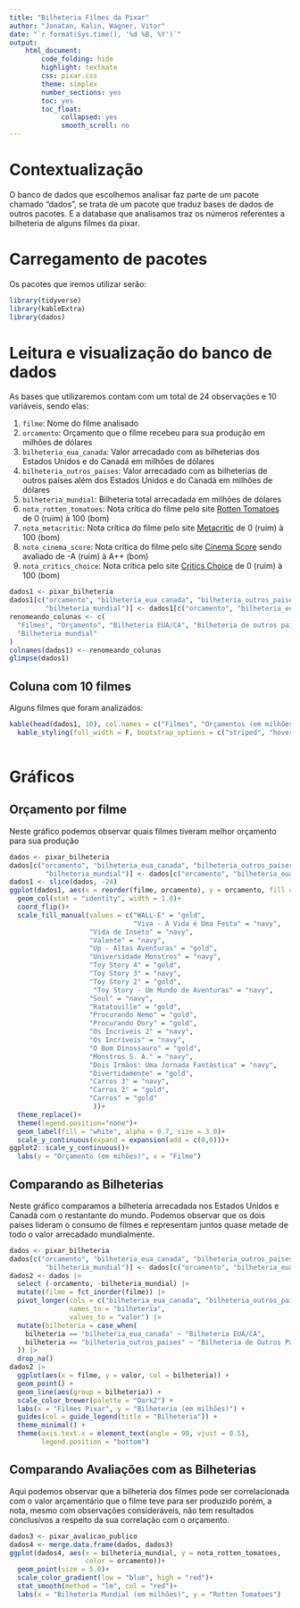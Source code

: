 ```yaml
---
title: "Bilheteria Filmes da Pixar"
author: "Jonatan, Kalin, Wagner, Vitor"
date: "`r format(Sys.time(), '%d %B, %Y')`"
output: 
    html_document:
        code_folding: hide
        highlight: textmate
        css: pixar.css
        theme: simplex
        number_sections: yes
        toc: yes
        toc_float:
             collapsed: yes
             smooth_scroll: no
---
```


# Contextualização  

O banco de dados que escolhemos analisar faz parte de um pacote chamado "dados", se trata de um pacote que traduz bases de dados de outros pacotes. E a database que analisamos traz os números referentes a bilheteria de alguns filmes da pixar.

# Carregamento de pacotes

Os pacotes que iremos utilizar serão: 

```r
library(tidyverse)
library(kableExtra)
library(dados)
```

# Leitura e visualização do banco de dados

  As bases que utilizaremos contam com um total de 24 observações e 10 variáveis, sendo elas: 
  
  1. `filme`: Nome do filme analisado 
  1. `orcamento`: Orçamento que o filme recebeu para sua produção em milhões de dólares 
  1. `bilheteria_eua_canada`: Valor arrecadado com as bilheterias dos Estados Unidos e do Canadá em milhões de dólares
  1. `bilheteria_outros_paises`: Valor arrecadado com as bilheterias de outros países além dos Estados Unidos e do Canadá em milhões de dólares
  1. `bilheteria_mundial`: Bilheteria total arrecadada em milhões de dólares
  1. `nota_rotten_tomatoes`: Nota crítica do filme pelo site [Rotten Tomatoes](https://www.rottentomatoes.com) de 0 (ruim) à 100 (bom)
  1. `nota_metacritic`: Nota crítica do filme pelo site [Metacritic](https://www.metacritic.com) de 0 (ruim) à 100 (bom)
  1. `nota_cinema_score`: Nota crítica do filme pelo site [Cinema Score](https://www.cinemascore.com) sendo avaliado de -A (ruim) à A++ (bom)
  1. `nota_critics_choice`: Nota crítica pelo site [Critics Choice](https://www.cinemascore.com) de 0 (ruim) à 100 (bom)

```r
dados1 <- pixar_bilheteria
dados1[c("orcamento", "bilheteria_eua_canada", "bilheteria_outros_paises",
         "bilheteria_mundial")] <- dados1[c("orcamento", "bilheteria_eua_canada", "bilheteria_outros_paises","bilheteria_mundial")]/1e6
renomeando_colunas <- c(
  "Filmes", "Orçamento", "Bilheteria EUA/CA", "Bilheteria de outros países",
  "Bilheteria mundial"
)
colnames(dados1) <- renomeando_colunas
glimpse(dados1)
```

## Coluna com 10 filmes

Alguns filmes que foram analizados: 

```r
kable(head(dados1, 10), col.names = c("Filmes", "Orçamentos (em milhões)", "Bilheteria EUA/CA (em milhões)", "Bilheteria de outros países (em milhões)", "Bilheteria mundial (em milhões)"))|>
  kable_styling(full_width = F, bootstrap_options = c("striped", "hover", "condensed", "responsive"))
  
```

# Gráficos   
## Orçamento por filme

  Neste gráfico podemos observar quais filmes tiveram melhor orçamento para sua produção 

```r
dados <- pixar_bilheteria
dados[c("orcamento", "bilheteria_eua_canada", "bilheteria_outros_paises",
         "bilheteria_mundial")] <- dados[c("orcamento", "bilheteria_eua_canada", "bilheteria_outros_paises","bilheteria_mundial")]/1e6
dados1 <- slice(dados, -24)
ggplot(dados1, aes(x = reorder(filme, orcamento), y = orcamento, fill = filme, label = orcamento))+
  geom_col(stat = "identity", width = 1.0)+
  coord_flip()+
  scale_fill_manual(values = c("WALL-E" = "gold",
                               "Viva - A Vida é Uma Festa" = "navy",
                    "Vida de Inseto" = "navy",
                    "Valente" = "navy",
                    "Up - Altas Aventuras" = "gold",
                    "Universidade Monstros" = "navy",
                    "Toy Story 4" = "gold",
                    "Toy Story 3" = "navy",
                    "Toy Story 2" = "gold",
                     "Toy Story - Um Mundo de Aventuras" = "navy",
                    "Soul" = "navy",
                    "Ratatouille" = "gold",
                    "Procurando Nemo" = "gold",
                    "Procurando Dory" = "gold",
                    "Os Incríveis 2" = "navy",
                    "Os Incríveis" = "navy",
                    "O Bom Dinossauro" = "gold",
                    "Monstros S. A." = "navy",
                    "Dois Irmãos: Uma Jornada Fantástica" = "navy",
                    "Divertidamente" = "gold",
                    "Carros 3" = "navy",
                    "Carros 2" = "gold",
                    "Carros" = "gold"
                     ))+
  theme_replace()+
  theme(legend.position="none")+
  geom_label(fill = "white", alpha = 0.7, size = 3.0)+
  scale_y_continuous(expand = expansion(add = c(0,0)))+
ggplot2::scale_y_continuous()+
  labs(y = "Orçamento (em mihões)", x = "Filme")
```


## Comparando as Bilheterias   

  Neste gráfico comparamos a bilheteria arrecadada nos Estados Unidos e Canadá com o restantante do mundo. Podemos observar que os dois países lideram o consumo de filmes e representam juntos quase metade de todo o valor arrecadado mundialmente. 

```r
dados <- pixar_bilheteria
dados[c("orcamento", "bilheteria_eua_canada", "bilheteria_outros_paises",
         "bilheteria_mundial")] <- dados[c("orcamento", "bilheteria_eua_canada", "bilheteria_outros_paises","bilheteria_mundial")]/1e6
dados2 <- dados |> 
  select (-orcamento, -bilheteria_mundial) |> 
  mutate(filme = fct_inorder(filme)) |> 
  pivot_longer(cols = c("bilheteria_eua_canada", "bilheteria_outros_paises"),
               names_to = "bilheteria",
               values_to = "valor") |>
  mutate(bilheteria = case_when(
    bilheteria == "bilheteria_eua_canada" ~ "Bilheteria EUA/CA",
    bilheteria == "bilheteria_outros_paises" ~ "Bilheteria de Outros Países"
  )) |> 
  drop_na()
dados2 |> 
  ggplot(aes(x = filme, y = valor, col = bilheteria)) +
  geom_point() +
  geom_line(aes(group = bilheteria)) +
  scale_color_brewer(palette = "Dark2") +
  labs(x = "Filmes Pixar", y = "Bilheteria (em milhões)") +
  guides(col = guide_legend(title = "Bilheteria")) +
  theme_minimal() +
  theme(axis.text.x = element_text(angle = 90, vjust = 0.5),
        legend.position = "bottom") 
```

## Comparando Avaliações com as Bilheterias    
 
  Aqui podemos observar que a bilheteria dos filmes pode ser correlacionada com o valor arçamentário que o filme teve para ser produzido porém, a nota, mesmo com observações consideráveis, não tem resultados conclusívos a respeito da sua correlação com o orçamento. 
 
```r
dados3 <- pixar_avalicao_publico
dados4 <- merge.data.frame(dados, dados3)
ggplot(dados4, aes(x = bilheteria_mundial, y = nota_rotten_tomatoes,
                   color = orcamento))+
  geom_point(size = 5.0)+
  scale_color_gradient(low = "blue", high = "red")+
  stat_smooth(method = "lm", col = "red")+
  labs(x = "Bilheteria Mundial (em milhões)", y = "Rotten Tomatoes")
```